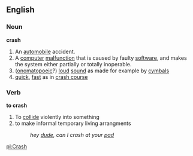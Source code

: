 ==English==
===Noun===
'''crash'''
#An [[automobile]] accident.
#A [[computer]] [[malfunction]] that is caused by faulty [[software]], and makes the system either partially or totally inoperable.
#([[onomatopoeic]]?) [[loud]] [[sound]]  as made for example by [[cymbal]]s
#[[quick]], [[fast]] as in [[crash course]]

===Verb===
'''to crash'''
#To [[collide]] violently into something
#to make informal temporary living arrangments
#: ''hey [[dude]], can I crash at your [[pad]]''

[[pl:Crash]]